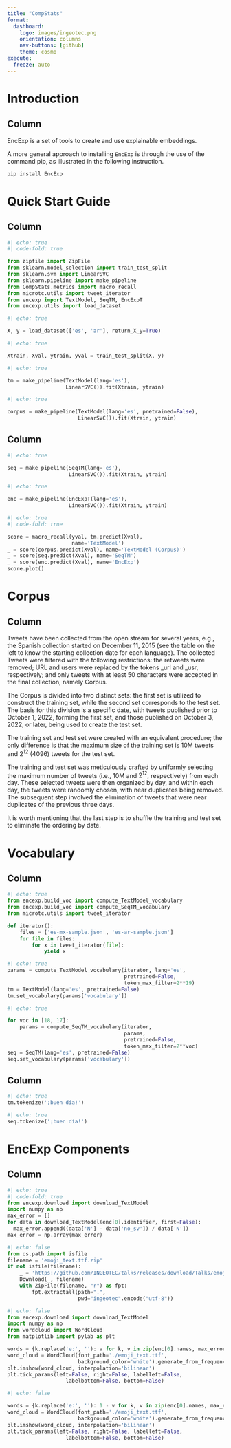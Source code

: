 ```yaml
--- 
title: "CompStats"
format: 
  dashboard:
    logo: images/ingeotec.png
    orientation: columns
    nav-buttons: [github]
    theme: cosmo
execute:
  freeze: auto
---
```


# Introduction

## Column 

::: {.card title='Introduction' .flow}  
EncExp is a set of tools to create and use explainable embeddings.
:::

::: {.card title='Installing using pip' .flow} 
A more general approach to installing `EncExp` is through the use of the command pip, as illustrated in the following instruction.

```sh
pip install EncExp
```
::: 

# Quick Start Guide 

## Column

::: {.card title="Imports" .flow} 
```python
#| echo: true
#| code-fold: true

from zipfile import ZipFile
from sklearn.model_selection import train_test_split
from sklearn.svm import LinearSVC
from sklearn.pipeline import make_pipeline
from CompStats.metrics import macro_recall
from microtc.utils import tweet_iterator
from encexp import TextModel, SeqTM, EncExpT
from encexp.utils import load_dataset
```
:::


::: {.card title="Datasets" .flow} 
```python
#| echo: true

X, y = load_dataset(['es', 'ar'], return_X_y=True)
```
:::

::: {.card title="Training and Validation sets" .flow}
```python
#| echo: true

Xtrain, Xval, ytrain, yval = train_test_split(X, y)
```
:::

::: {.card title="TextModel" .flow} 
```python
#| echo: true

tm = make_pipeline(TextModel(lang='es'),
                   LinearSVC()).fit(Xtrain, ytrain)
```
:::

::: {.card title="TextModel (Corpus)" .flow}
```python
#| echo: true

corpus = make_pipeline(TextModel(lang='es', pretrained=False),
                       LinearSVC()).fit(Xtrain, ytrain)
```
:::

## Column 

::: {.card title="SeqTM" .flow}
```python
#| echo: true

seq = make_pipeline(SeqTM(lang='es'),
                    LinearSVC()).fit(Xtrain, ytrain)
```
:::

::: {.card title="EncExp" .flow}
```python
#| echo: true

enc = make_pipeline(EncExpT(lang='es'),
                    LinearSVC()).fit(Xtrain, ytrain)
```
:::

::: {.card title="Performance" .flow}
```python
#| echo: true
#| code-fold: true

score = macro_recall(yval, tm.predict(Xval),
                     name='TextModel')
_ = score(corpus.predict(Xval), name='TextModel (Corpus)')                     
_ = score(seq.predict(Xval), name='SeqTM')
_ = score(enc.predict(Xval), name='EncExp')
score.plot()
```
:::

# Corpus 

## Column 

::: {.card title="Description"}
Tweets have been collected from the open stream for several years, e.g., the Spanish collection started on December 11, 2015 (see the table on the left to know the starting collection date for each language). The collected Tweets were filtered with the following restrictions: the retweets were removed; URL and users were replaced by the tokens _url and _usr, respectively; and only tweets with at least 50 characters were accepted in the final collection, namely Corpus. 

The Corpus is divided into two distinct sets: the first set is utilized to construct the training set, while the second set corresponds to the test set. The basis for this division is a specific date, with tweets published prior to October 1, 2022, forming the first set, and those published on October 3, 2022, or later, being used to create the test set. 

The training set and test set were created with an equivalent procedure; the only difference is that the maximum size of the training set is 10M tweets and $2^{12}$ (4096) tweets for the test set.

The training and test set was meticulously crafted by uniformly selecting the maximum number of tweets (i.e., 10M and $2^{12}$, respectively) from each day. These selected tweets were then organized by day, and within each day, the tweets were randomly chosen, with near duplicates being removed. The subsequent step involved the elimination of tweets that were near duplicates of the previous three days.

It is worth mentioning that the last step is to shuffle the training and test set to eliminate the ordering by date. 
:::

# Vocabulary 

## Column 
::: {.card title="Dataset" .flow}
```python
#| echo: true
from encexp.build_voc import compute_TextModel_vocabulary
from encexp.build_voc import compute_SeqTM_vocabulary
from microtc.utils import tweet_iterator

def iterator():
    files = ['es-mx-sample.json', 'es-ar-sample.json']
    for file in files:
        for x in tweet_iterator(file):
            yield x
```
:::

::: {.card title="TextModel" .flow}
```python
#| echo: true
params = compute_TextModel_vocabulary(iterator, lang='es',
                                      pretrained=False,
                                      token_max_filter=2**19)
tm = TextModel(lang='es', pretrained=False)
tm.set_vocabulary(params['vocabulary'])
```                                             
:::

::: {.card title="SeqTM" .flow}
```python
#| echo: true

for voc in [18, 17]:
    params = compute_SeqTM_vocabulary(iterator,
                                      params,
                                      pretrained=False,
                                      token_max_filter=2**voc)
seq = SeqTM(lang='es', pretrained=False)
seq.set_vocabulary(params['vocabulary'])
```                                             
:::

## Column 

::: {.card title="TextModel tokenizer" .flow}
```python
#| echo: true
tm.tokenize('¡buen día!')
```
:::

::: {.card title="SeqTM tokenizer" .flow}
```python
#| echo: true
seq.tokenize('¡buen día!')
```
:::

# EncExp Components

## Column

::: {.card title="Components" .flow}
```python
#| echo: true
#| code-fold: true
from encexp.download import download_TextModel
import numpy as np
max_error = []
for data in download_TextModel(enc[0].identifier, first=False):
  max_error.append((data['N'] - data['no_sv']) / data['N'])
max_error = np.array(max_error)
```
:::


```python
#| echo: false
from os.path import isfile
filename = 'emoji_text.ttf.zip'
if not isfile(filename):
    _ = 'https://github.com/INGEOTEC/talks/releases/download/Talks/emoji_text.ttf.zip'
    Download(_, filename)
    with ZipFile(filename, "r") as fpt:
        fpt.extractall(path=".",
                       pwd="ingeotec".encode("utf-8"))
```

::: {.card title="Ratio of support-vector numbers" .flow}
```python
#| echo: false
from encexp.download import download_TextModel
import numpy as np
from wordcloud import WordCloud
from matplotlib import pylab as plt

words = {k.replace('e:', ''): v for k, v in zip(enc[0].names, max_error)}
word_cloud = WordCloud(font_path='./emoji_text.ttf',
                       background_color='white').generate_from_frequencies(words)
plt.imshow(word_cloud, interpolation='bilinear')
plt.tick_params(left=False, right=False, labelleft=False,
                   labelbottom=False, bottom=False)
```

```python
#| echo: false

words = {k.replace('e:', ''): 1 - v for k, v in zip(enc[0].names, max_error)}
word_cloud = WordCloud(font_path='./emoji_text.ttf',
                       background_color='white').generate_from_frequencies(words)
plt.imshow(word_cloud, interpolation='bilinear')
plt.tick_params(left=False, right=False, labelleft=False,
                   labelbottom=False, bottom=False)
```
:::


